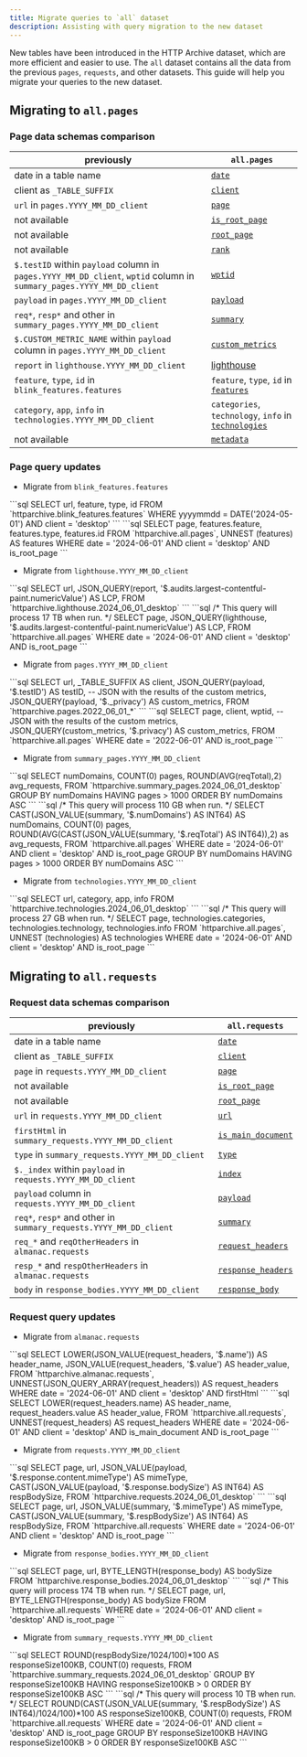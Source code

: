 ```yaml
---
title: Migrate queries to `all` dataset
description: Assisting with query migration to the new dataset
---
```



New tables have been introduced in the HTTP Archive dataset, which are more efficient and easier to use. The `all` dataset contains all the data from the previous `pages`, `requests`, and other datasets. This guide will help you migrate your queries to the new dataset.

## Migrating to `all.pages`

### Page data schemas comparison

previously | `all.pages`
---|---
date in a table name | [`date`](/reference/tables/pages/#date)
client as `_TABLE_SUFFIX` | [`client`](/reference/tables/pages/#client)
`url` in `pages.YYYY_MM_DD_client` | [`page`](/reference/tables/pages/#page)
not available | [`is_root_page`](/reference/tables/pages/#is_root_page)
not available | [`root_page`](/reference/tables/pages/#root_page)
not available | [`rank`](/reference/tables/pages/#rank)
`$.testID` within `payload` column in `pages.YYYY_MM_DD_client`, `wptid` column in `summary_pages.YYYY_MM_DD_client` | [`wptid`](/reference/tables/pages/#wptid)
`payload`  in `pages.YYYY_MM_DD_client` | [`payload`](/reference/tables/pages/#payload)
`req*`, `resp*` and other in `summary_pages.YYYY_MM_DD_client` | [`summary`](/reference/tables/pages/#summary)
`$.CUSTOM_METRIC_NAME` within `payload` column in `pages.YYYY_MM_DD_client` | [`custom_metrics`](/reference/tables/pages/#custom_metrics)
`report` in `lighthouse.YYYY_MM_DD_client` | [lighthouse](/reference/tables/pages/#lighthouse)
`feature`, `type`, `id` in `blink_features.features` | `feature`, `type`, `id` in [`features`](/reference/tables/pages/#features)
`category`, `app`, `info` in `technologies.YYYY_MM_DD_client` | `categories`, `technology`, `info` in [`technologies`](/reference/tables/pages/#technologies)
not available | [`metadata`](/reference/tables/pages/#metadata)

### Page query updates

- Migrate from `blink_features.features`

<Tabs>
  <TabItem label="Before">
```sql
SELECT
  url,
  feature,
  type,
  id
FROM `httparchive.blink_features.features`
WHERE yyyymmdd = DATE('2024-05-01')
  AND client = 'desktop'
```
  </TabItem>
  <TabItem label="After">
```sql
SELECT
  page,
  features.feature,
  features.type,
  features.id
FROM `httparchive.all.pages`,
UNNEST (features) AS features
WHERE date = '2024-06-01'
  AND client = 'desktop'
  AND is_root_page
```
  </TabItem>
</Tabs>

- Migrate from `lighthouse.YYYY_MM_DD_client`

<Tabs>
  <TabItem label="Before">
```sql
SELECT
  url,
  JSON_QUERY(report, '$.audits.largest-contentful-paint.numericValue') AS LCP,
FROM `httparchive.lighthouse.2024_06_01_desktop`
```
  </TabItem>
  <TabItem label="After">
```sql
/* This query will process 17 TB when run. */
SELECT
  page,
  JSON_QUERY(lighthouse, '$.audits.largest-contentful-paint.numericValue') AS LCP,
FROM `httparchive.all.pages`
WHERE date = '2024-06-01'
  AND client = 'desktop'
  AND is_root_page
```
  </TabItem>
</Tabs>

- Migrate from `pages.YYYY_MM_DD_client`

<Tabs>
  <TabItem label="Before">
```sql
SELECT
  url,
  _TABLE_SUFFIX AS client,
  JSON_QUERY(payload, '$.testID') AS testID,
-- JSON with the results of the custom metrics,
  JSON_QUERY(payload, '$._privacy') AS custom_metrics,
FROM `httparchive.pages.2022_06_01_*`
```
  </TabItem>
  <TabItem label="After">
```sql
SELECT
  page,
  client,
  wptid,
-- JSON with the results of the custom metrics,
  JSON_QUERY(custom_metrics, '$.privacy') AS custom_metrics,
FROM `httparchive.all.pages`
WHERE date = '2022-06-01'
  AND is_root_page
```
  </TabItem>
</Tabs>

- Migrate from `summary_pages.YYYY_MM_DD_client`

<Tabs>
  <TabItem label="Before">
```sql
SELECT
  numDomains,
  COUNT(0) pages,
  ROUND(AVG(reqTotal),2) avg_requests,
FROM `httparchive.summary_pages.2024_06_01_desktop`
GROUP BY
  numDomains
HAVING
  pages > 1000
ORDER BY
  numDomains ASC
```
  </TabItem>
  <TabItem label="After">
```sql
/* This query will process 110 GB when run. */
SELECT
  CAST(JSON_VALUE(summary, '$.numDomains') AS INT64) AS numDomains,
  COUNT(0) pages,
  ROUND(AVG(CAST(JSON_VALUE(summary, '$.reqTotal') AS INT64)),2) as avg_requests,
FROM `httparchive.all.pages`
WHERE date = '2024-06-01'
  AND client = 'desktop'
  AND is_root_page
GROUP BY
  numDomains
HAVING
  pages > 1000
ORDER BY
  numDomains ASC
```
  </TabItem>
</Tabs>

- Migrate from `technologies.YYYY_MM_DD_client`

<Tabs>
  <TabItem label="Before">
```sql
SELECT
  url,
  category,
  app,
  info
FROM `httparchive.technologies.2024_06_01_desktop`
```
  </TabItem>
  <TabItem label="After">
```sql
/* This query will process 27 GB when run. */
SELECT
  page,
  technologies.categories,
  technologies.technology,
  technologies.info
FROM `httparchive.all.pages`,
UNNEST (technologies) AS technologies
WHERE date = '2024-06-01'
  AND client = 'desktop'
  AND is_root_page
```

  </TabItem>
</Tabs>

## Migrating to `all.requests`

### Request data schemas comparison

previously | `all.requests`
---|---
date in a table name | [`date`](/reference/tables/requests/#date)
client as `_TABLE_SUFFIX` | [`client`](/reference/tables/requests/#client)
`page` in `requests.YYYY_MM_DD_client` | [`page`](/reference/tables/requests/#page)
not available | [`is_root_page`](/reference/tables/requests/#is_root_page)
not available | [`root_page`](/reference/tables/requests/#root_page)
`url` in `requests.YYYY_MM_DD_client` | [`url`](/reference/tables/requests/#url)
`firstHtml` in `summary_requests.YYYY_MM_DD_client` | [`is_main_document`](/reference/tables/requests/#is_main_document)
`type` in `summary_requests.YYYY_MM_DD_client` | [`type`](/reference/tables/requests/#type)
`$._index` within `payload` in `requests.YYYY_MM_DD_client` | [`index`](/reference/tables/requests/#index)
`payload` column in `requests.YYYY_MM_DD_client` | [`payload`](/reference/tables/requests/#payload)
`req*`, `resp*` and other in `summary_requests.YYYY_MM_DD_client` | [`summary`](/reference/tables/requests/#summary)
`req_*` and `reqOtherHeaders` in `almanac.requests` | [`request_headers`](/reference/tables/requests/#request_headers)
`resp_*` and `respOtherHeaders` in `almanac.requests` | [`response_headers`](/reference/tables/requests/#response_headers)
`body` in `response_bodies.YYYY_MM_DD_client` | [`response_body`](/reference/tables/requests/#response_body)

### Request query updates

- Migrate from `almanac.requests`

<Tabs>
  <TabItem label="Before">
```sql
SELECT
  LOWER(JSON_VALUE(request_headers, '$.name')) AS header_name,
  JSON_VALUE(request_headers, '$.value') AS header_value,
FROM `httparchive.almanac.requests`,
UNNEST(JSON_QUERY_ARRAY(request_headers)) AS request_headers
WHERE date = '2024-06-01'
  AND client = 'desktop'
  AND firstHtml
```
  </TabItem>
  <TabItem label="After">
```sql
SELECT
  LOWER(request_headers.name) AS header_name,
  request_headers.value AS header_value,
FROM `httparchive.all.requests`,
UNNEST(request_headers) AS request_headers
WHERE date = '2024-06-01'
  AND client = 'desktop'
  AND is_main_document
  AND is_root_page
```
  </TabItem>
</Tabs>

- Migrate from `requests.YYYY_MM_DD_client`

<Tabs>
  <TabItem label="Before">
```sql
SELECT
  page,
  url,
  JSON_VALUE(payload, '$.response.content.mimeType') AS mimeType,
  CAST(JSON_VALUE(payload, '$.response.bodySize') AS INT64) AS respBodySize,
FROM `httparchive.requests.2024_06_01_desktop`
```
  </TabItem>
  <TabItem label="After">
```sql
SELECT
  page,
  url,
  JSON_VALUE(summary, '$.mimeType') AS mimeType,
  CAST(JSON_VALUE(summary, '$.respBodySize') AS INT64) AS respBodySize,
FROM `httparchive.all.requests`
WHERE date = '2024-06-01'
  AND client = 'desktop'
  AND is_root_page
```
  </TabItem>
</Tabs>

- Migrate from `response_bodies.YYYY_MM_DD_client`


<Tabs>
  <TabItem label="Before">
```sql
SELECT
  page,
  url,
  BYTE_LENGTH(response_body) AS bodySize
FROM `httparchive.response_bodies.2024_06_01_desktop`
```
  </TabItem>
  <TabItem label="After">
```sql
/* This query will process 174 TB when run. */
SELECT
  page,
  url,
  BYTE_LENGTH(response_body) AS bodySize
FROM `httparchive.all.requests`
WHERE date = '2024-06-01'
  AND client = 'desktop'
  AND is_root_page
```
  </TabItem>
</Tabs>

- Migrate from `summary_requests.YYYY_MM_DD_client`


<Tabs>
  <TabItem label="Before">
```sql
SELECT
  ROUND(respBodySize/1024/100)*100 AS responseSize100KB,
  COUNT(0) requests,
FROM `httparchive.summary_requests.2024_06_01_desktop`
GROUP BY responseSize100KB
HAVING responseSize100KB > 0
ORDER BY responseSize100KB ASC
```
  </TabItem>
  <TabItem label="After">
```sql
/* This query will process 10 TB when run. */
SELECT
  ROUND(CAST(JSON_VALUE(summary, '$.respBodySize') AS INT64)/1024/100)*100 AS responseSize100KB,
  COUNT(0) requests,
FROM `httparchive.all.requests`
WHERE date = '2024-06-01'
  AND client = 'desktop'
  AND is_root_page
GROUP BY responseSize100KB
HAVING responseSize100KB > 0
ORDER BY responseSize100KB ASC
```
  </TabItem>
</Tabs>
